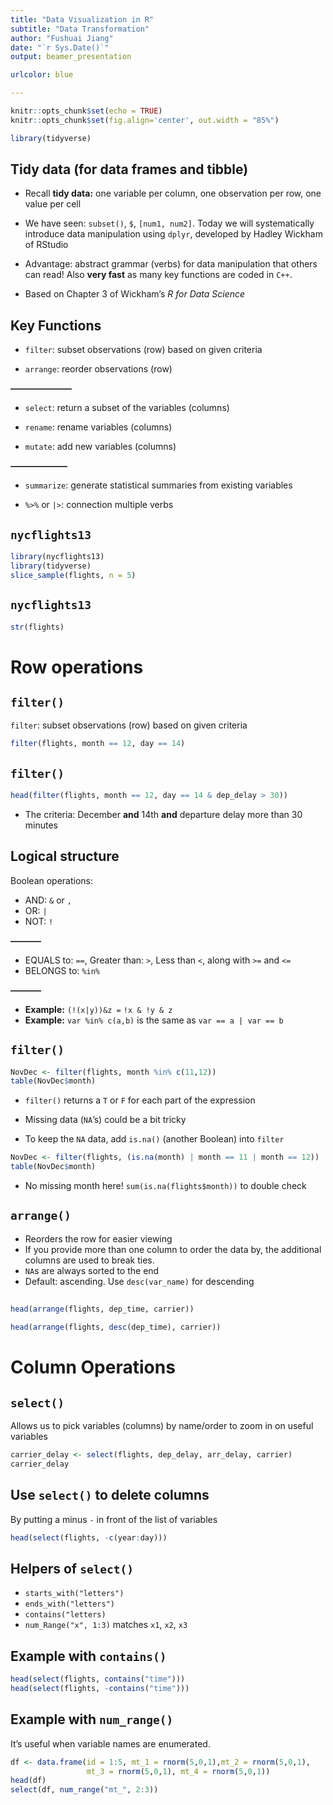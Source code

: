 ```yaml
---
title: "Data Visualization in R"
subtitle: "Data Transformation"
author: "Fushuai Jiang"
date: "`r Sys.Date()`"
output: beamer_presentation

urlcolor: blue

---
```


```r
knitr::opts_chunk$set(echo = TRUE)
knitr::opts_chunk$set(fig.align='center', out.width = "85%")

library(tidyverse)
```



## Tidy data (for data frames and tibble)

- Recall **tidy data:** one variable per column, one observation per row, one value per cell

- We have seen: `subset()`, `$`, `[num1, num2]`. Today we will systematically introduce data manipulation using `dplyr`, developed by Hadley Wickham of RStudio

- Advantage: abstract grammar (verbs) for data manipulation that others can read! Also **very fast** as many key functions are coded in `C++`.

- Based on Chapter 3 of Wickham's *R for Data Science*



## Key Functions

- `filter`: subset observations (row) based on given criteria

- `arrange`: reorder observations (row)

**---------------------**

- `select`: return a subset of the variables (columns)

- `rename`: rename variables (columns)

- `mutate`: add new variables (columns)

**--------------------**

- `summarize`: generate statistical summaries from existing variables

- `%>%` or `|>`:  connection multiple verbs



## `nycflights13`


```r
library(nycflights13)
library(tidyverse)
slice_sample(flights, n = 5)
```

## `nycflights13`

```r
str(flights)
```



# Row operations

## `filter()`

`filter`: subset observations (row) based on given criteria

```r
filter(flights, month == 12, day == 14)
```

## `filter()`

\tiny
```r
head(filter(flights, month == 12, day == 14 & dep_delay > 30))
```

\normalsize
- The criteria: December **and** 14th **and** departure delay more than 30 minutes


## Logical structure

Boolean operations: 

- AND: `&` or `,`
- OR: `|`
- NOT: `!`

**-----------**

- EQUALS to: `==`, Greater than: `>`, Less than `<`, along with `>=` and `<=`
- BELONGS to: `%in%`


**-----------**

- **Example:** `(!(x|y))&z =` \pause `!x & !y & z`
- **Example:** `var %in% c(a,b)` is the same as \pause `var == a | var == b`


## `filter()` 

```r
NovDec <- filter(flights, month %in% c(11,12))
table(NovDec$month)
```
\pause
- `filter()` returns a `T` or `F` for each part of the expression

- Missing data (`NA`'s) could be a bit tricky

- To keep the `NA` data, add `is.na()` (another Boolean) into `filter`

\tiny 
```r
NovDec <- filter(flights, (is.na(month) | month == 11 | month == 12))
table(NovDec$month)
```
\normalsize

- No missing month here! `sum(is.na(flights$month))` to double check



## `arrange()`

- Reorders the row for easier viewing
- If you provide more than one column to order the data by, the additional columns are used to break ties.  
- `NA`s are always sorted to the end
- Default: ascending. Use `desc(var_name)` for descending

##

```r
head(arrange(flights, dep_time, carrier))
```



```r
head(arrange(flights, desc(dep_time), carrier))
```


# Column Operations

## `select()`

Allows us to pick variables (columns) by name/order to zoom in on useful variables

```r
carrier_delay <- select(flights, dep_delay, arr_delay, carrier)
carrier_delay
```


## Use `select()` to delete columns

By putting a minus `-` in front of the list of variables 


```r
head(select(flights, -c(year:day)))
```

## Helpers of `select()`


- `starts_with("letters")`
- `ends_with("letters")`
- `contains("letters)`
- `num_Range("x", 1:3)` matches `x1`, `x2`, `x3`


## Example with `contains()`

```r
head(select(flights, contains("time")))
head(select(flights, -contains("time")))
```

## Example with `num_range()`

It's useful when variable names are enumerated. 



```r
df <- data.frame(id = 1:5, mt_1 = rnorm(5,0,1),mt_2 = rnorm(5,0,1),
                 mt_3 = rnorm(5,0,1), mt_4 = rnorm(5,0,1))
head(df)
select(df, num_range("mt_", 2:3))
```


